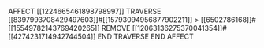 AFFECT [[1224665461898798997]]
    TRAVERSE [[8397993708429497603]]#[[15793094956877902211]] > [[6502786168]]#[[15549782143769420265]]
        REMOVE [[12063136275370041354]]#[[4274231714942744504]]
    END TRAVERSE
END AFFECT
